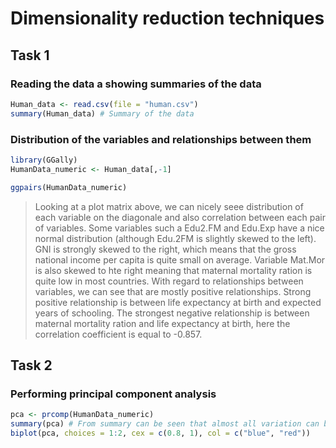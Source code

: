 # Dimensionality reduction techniques

## Task 1

### Reading the data a showing summaries of the data
```r
Human_data <- read.csv(file = "human.csv")
summary(Human_data) # Summary of the data
```

### Distribution of the variables and relationships between them
```r
library(GGally)
HumanData_numeric <- Human_data[,-1]

ggpairs(HumanData_numeric)
``` 

> Looking at a plot matrix above, we can nicely seee distribution of each variable on the diagonale and also correlation between each pair of variables. Some variables such a Edu2.FM and Edu.Exp have a nice normal distribution (although Edu.2FM is slightly skewed to the left). GNI is strongly skewed to the right, which means that the gross national income per capita is quite small on average. Variable Mat.Mor is also skewed to hte right meaning that maternal mortality ration is quite low in most countries. With regard to relationships between variables, we can see that are mostly positive relationships. Strong positive relationship is between life expectancy at birth and expected years of schooling. The strongest negative relationship is between maternal mortality ration and life expectancy at birth, here the correlation coefficient is equal to -0.857.

## Task 2

### Performing principal component analysis
```r
pca <- prcomp(HumanData_numeric)
summary(pca) # From summary can be seen that almost all variation can be explained by PC1
biplot(pca, choices = 1:2, cex = c(0.8, 1), col = c("blue", "red"))
```